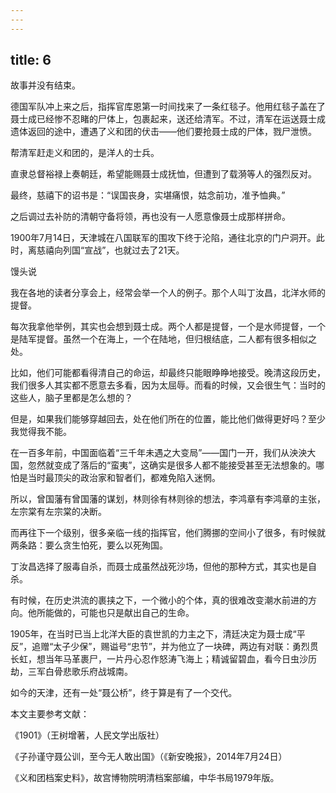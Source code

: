 ```yaml
---
---
---
```

title: 6
---



故事并没有结束。

德国军队冲上来之后，指挥官库恩第一时间找来了一条红毯子。他用红毯子盖在了聂士成已经惨不忍睹的尸体上，包裹起来，送还给清军。不过，清军在运送聂士成遗体返回的途中，遭遇了义和团的伏击——他们要抢聂士成的尸体，戮尸泄愤。

帮清军赶走义和团的，是洋人的士兵。

直隶总督裕禄上奏朝廷，希望能赐聂士成抚恤，但遭到了载漪等人的强烈反对。

最终，慈禧下的诏书是：“误国丧身，实堪痛恨，姑念前功，准予恤典。”

之后调过去补防的清朝守备将领，再也没有一人愿意像聂士成那样拼命。

1900年7月14日，天津城在八国联军的围攻下终于沦陷，通往北京的门户洞开。此时，离慈禧向列国“宣战”，也就过去了21天。

馒头说

我在各地的读者分享会上，经常会举一个人的例子。那个人叫丁汝昌，北洋水师的提督。

每次我拿他举例，其实也会想到聂士成。两个人都是提督，一个是水师提督，一个是陆军提督。虽然一个在海上，一个在陆地，但归根结底，二人都有很多相似之处。

比如，他们可能都看得清自己的命运，却最终只能眼睁睁地接受。晚清这段历史，我们很多人其实都不愿意去多看，因为太屈辱。而看的时候，又会很生气：当时的这些人，脑子里都是怎么想的？

但是，如果我们能够穿越回去，处在他们所在的位置，能比他们做得更好吗？至少我觉得我不能。

在一百多年前，中国面临着“三千年未遇之大变局”——国门一开，我们从泱泱大国，忽然就变成了落后的“蛮夷”，这确实是很多人都不能接受甚至无法想象的。哪怕是当时最顶尖的政治家和智者们，都难免陷入迷惘。

所以，曾国藩有曾国藩的谋划，林则徐有林则徐的想法，李鸿章有李鸿章的主张，左宗棠有左宗棠的决断。

而再往下一个级别，很多亲临一线的指挥官，他们腾挪的空间小了很多，有时候就两条路：要么贪生怕死，要么以死殉国。

丁汝昌选择了服毒自杀，而聂士成虽然战死沙场，但他的那种方式，其实也是自杀。

有时候，在历史洪流的裹挟之下，一个微小的个体，真的很难改变潮水前进的方向。他所能做的，可能也只是献出自己的生命。

1905年，在当时已当上北洋大臣的袁世凯的力主之下，清廷决定为聂士成“平反”，追赠“太子少保”，赐谥号“忠节”，并为他立了一块碑，两边有对联：勇烈贯长虹，想当年马革裹尸，一片丹心忍作怒涛飞海上；精诚留碧血，看今日虫沙历劫，三军白骨悲歌乐府战城南。

如今的天津，还有一处“聂公桥”，终于算是有了一个交代。

本文主要参考文献：

《1901》（王树增著，人民文学出版社）

《子孙谨守聂公训，至今无人敢出国》（《新安晚报》，2014年7月24日）

《义和团档案史料》，故宫博物院明清档案部编，中华书局1979年版。